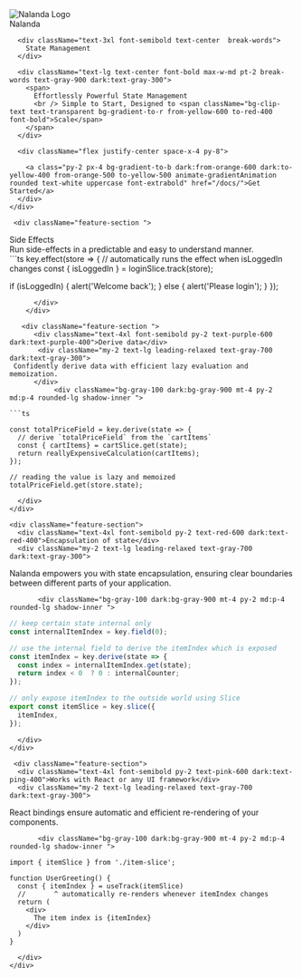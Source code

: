 

<div className="min-h-[80vh] flex flex-col justify-center">
  <div className="mx-auto space-y-8 mt-36">
    <div className="flex justify-center">
      <Image
        priority={true}
        src="/nalanda.png"
        alt="Nalanda Logo"
        className="border-4 border-orange-300 rounded-full z-10"
        width={170}
        height={170}
      />
    </div>
    <div>
      <div className="text-6xl font-black text-center leading-tight pt-2">
        <span className="font-black inline-block text-transparent bg-clip-text bg-gradient-to-b dark:from-orange-600 dark:to-yellow-200 from-orange-500 to-yellow-500 animate-gradientAnimation">
          Nalanda
        </span>
      </div>

      <div className="text-3xl font-semibold text-center  break-words">
        State Management
      </div>

      <div className="text-lg text-center font-bold max-w-md pt-2 break-words text-gray-900 dark:text-gray-300">
        <span>
          Effortlessly Powerful State Management
          <br /> Simple to Start, Designed to <span className="bg-clip-text text-transparent bg-gradient-to-r from-yellow-600 to-red-400 font-bold">Scale</span>
        </span>
      </div>

      <div className="flex justify-center space-x-4 py-8">
    
        <a class="py-2 px-4 bg-gradient-to-b dark:from-orange-600 dark:to-yellow-400 from-orange-500 to-yellow-500 animate-gradientAnimation rounded text-white uppercase font-extrabold" href="/docs/">Get Started</a>
      </div>
    </div>
  </div>

  <div className="mt-16 px-2 max-w-4xl self-center">
   


     <div className="feature-section ">
  <div className="text-4xl font-semibold py-2 text-green-600 dark:text-green-400">Side Effects</div>
          <div className="my-2 text-lg leading-relaxed text-gray-700 dark:text-gray-300">
       Run side-effects in a predictable and easy to understand manner.
      </div>
           <div className="bg-gray-100 dark:bg-gray-900 mt-4 py-2 md:p-4 rounded-lg shadow-inner ">
```ts
key.effect(store => {
  // automatically runs the effect when isLoggedIn changes
  const { isLoggedIn } = loginSlice.track(store);

  if (isLoggedIn) {
    alert('Welcome back');
  } else {
    alert('Please login');
  }
});
```
      </div>
    </div>

   <div className="feature-section ">
      <div className="text-4xl font-semibold py-2 text-purple-600 dark:text-purple-400">Derive data</div>
       <div className="my-2 text-lg leading-relaxed text-gray-700 dark:text-gray-300">
 Confidently derive data with efficient lazy evaluation and memoization.
      </div>
           <div className="bg-gray-100 dark:bg-gray-900 mt-4 py-2 md:p-4 rounded-lg shadow-inner ">

```ts

const totalPriceField = key.derive(state => {
  // derive `totalPriceField` from the `cartItems`
  const { cartItems} = cartSlice.get(state);
  return reallyExpensiveCalculation(cartItems);
});

// reading the value is lazy and memoized
totalPriceField.get(store.state);
```
      </div>
    </div>

    <div className="feature-section">
      <div className="text-4xl font-semibold py-2 text-red-600 dark:text-red-400">Encapsulation of state</div>
      <div className="my-2 text-lg leading-relaxed text-gray-700 dark:text-gray-300">
   Nalanda empowers you with state encapsulation, ensuring clear boundaries between different parts of your application.
      </div>
  
           <div className="bg-gray-100 dark:bg-gray-900 mt-4 py-2 md:p-4 rounded-lg shadow-inner ">
```ts
// keep certain state internal only
const internalItemIndex = key.field(0);

// use the internal field to derive the itemIndex which is exposed
const itemIndex = key.derive(state => {
  const index = internalItemIndex.get(state);
  return index < 0  ? 0 : internalCounter;
});

// only expose itemIndex to the outside world using Slice
export const itemSlice = key.slice({
  itemIndex,
});
```
      </div>
    </div>

     <div className="feature-section">
      <div className="text-4xl font-semibold py-2 text-pink-600 dark:text-ping-400">Works with React or any UI framework</div>
      <div className="my-2 text-lg leading-relaxed text-gray-700 dark:text-gray-300">
   React bindings ensure automatic and efficient re-rendering of your components.
      </div>
  
           <div className="bg-gray-100 dark:bg-gray-900 mt-4 py-2 md:p-4 rounded-lg shadow-inner ">

```tsx
import { itemSlice } from './item-slice';

function UserGreeting() {
  const { itemIndex } = useTrack(itemSlice)
  //       ^ automatically re-renders whenever itemIndex changes
  return (
    <div>
      The item index is {itemIndex}
    </div>
  )
}

```
      </div>
    </div>
  </div>
</div>